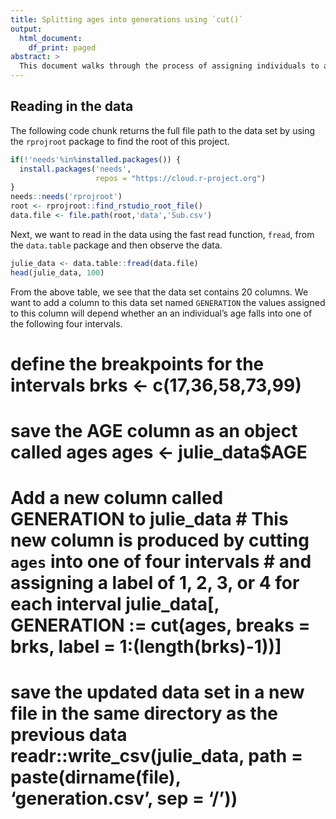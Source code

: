 ```yaml
---
title: Splitting ages into generations using `cut()`
output: 
  html_document:
    df_print: paged
abstract: >
  This document walks through the process of assigning individuals to a generation according to their age.
---
```


## Reading in the data 

The following code chunk returns the full file path to the data set by using the `rprojroot` package to find the root of this project.

```r
if(!'needs'%in%installed.packages()) { 
  install.packages('needs', 
                   repos = "https://cloud.r-project.org")
}
needs::needs('rprojroot')
root <- rprojroot::find_rstudio_root_file()
data.file <- file.path(root,'data','Sub.csv') 
```

Next, we want to read in the data using the fast read function, `fread`, from the `data.table` package and then observe the data.

```r
julie_data <- data.table::fread(data.file)
head(julie_data, 100)
```

From the above table, we see that the data set contains 20 columns.  We want to add a column to this data set named `GENERATION` the values assigned to this column will depend whether an an individual's age falls into one of the following four intervals.


# define the breakpoints for the intervals brks <- c(17,36,58,73,99)

# save the AGE column as an object called ages ages <- julie_data$AGE

# Add a new column called GENERATION to julie_data # This new column is produced by cutting `ages` into one of four intervals # and assigning a label of 1, 2, 3, or 4 for each interval julie_data[, GENERATION := cut(ages, breaks = brks, label = 1:(length(brks)-1))]

# save the updated data set in a new file in the same directory as the previous data readr::write_csv(julie_data, path = paste(dirname(file), 'generation.csv', sep = '/'))
